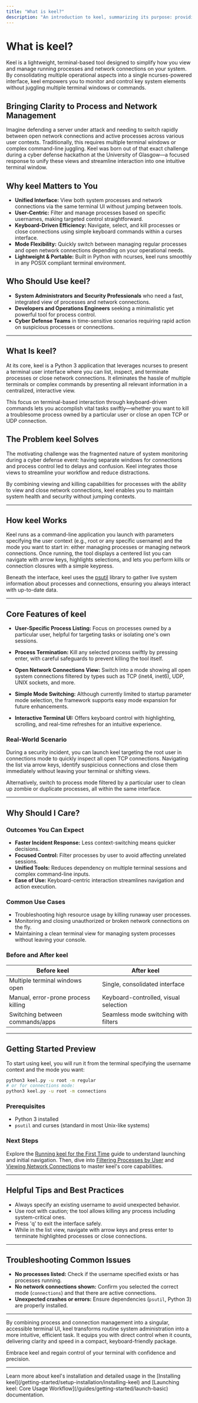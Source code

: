 ```yaml
---
title: "What is keel?"
description: "An introduction to keel, summarizing its purpose: providing an integrated interface for viewing and managing processes and network connections through a single terminal with ncurses. Explains why keel was built and the problems it helps solve."
---
```


# What is keel?

Keel is a lightweight, terminal-based tool designed to simplify how you view and manage running processes and network connections on your system. By consolidating multiple operational aspects into a single ncurses-powered interface, keel empowers you to monitor and control key system elements without juggling multiple terminal windows or commands.

## Bringing Clarity to Process and Network Management

Imagine defending a server under attack and needing to switch rapidly between open network connections and active processes across various user contexts. Traditionally, this requires multiple terminal windows or complex command-line juggling. Keel was born out of that exact challenge during a cyber defense hackathon at the University of Glasgow—a focused response to unify these views and streamline interaction into one intuitive terminal window.

## Why keel Matters to You

- **Unified Interface:** View both system processes and network connections via the same terminal UI without jumping between tools.
- **User-Centric:** Filter and manage processes based on specific usernames, making targeted control straightforward.
- **Keyboard-Driven Efficiency:** Navigate, select, and kill processes or close connections using simple keyboard commands within a curses interface.
- **Mode Flexibility:** Quickly switch between managing regular processes and open network connections depending on your operational needs.
- **Lightweight & Portable:** Built in Python with ncurses, keel runs smoothly in any POSIX compliant terminal environment.

## Who Should Use keel?

- **System Administrators and Security Professionals** who need a fast, integrated view of processes and network connections.
- **Developers and Operations Engineers** seeking a minimalistic yet powerful tool for process control.
- **Cyber Defense Teams** in time-sensitive scenarios requiring rapid action on suspicious processes or connections.


---

## What Is keel?

At its core, keel is a Python 3 application that leverages ncurses to present a terminal user interface where you can list, inspect, and terminate processes or close network connections. It eliminates the hassle of multiple terminals or complex commands by presenting all relevant information in a centralized, interactive view.

This focus on terminal-based interaction through keyboard-driven commands lets you accomplish vital tasks swiftly—whether you want to kill a troublesome process owned by a particular user or close an open TCP or UDP connection.

## The Problem keel Solves

The motivating challenge was the fragmented nature of system monitoring during a cyber defense event: having separate windows for connections and process control led to delays and confusion. Keel integrates those views to streamline your workflow and reduce distractions.

By combining viewing and killing capabilities for processes with the ability to view and close network connections, keel enables you to maintain system health and security without jumping contexts.


---

## How keel Works

Keel runs as a command-line application you launch with parameters specifying the user context (e.g., root or any specific username) and the mode you want to start in: either managing processes or managing network connections. Once running, the tool displays a centered list you can navigate with arrow keys, highlights selections, and lets you perform kills or connection closures with a simple keypress.

Beneath the interface, keel uses the [psutil](https://github.com/giampaolo/psutil) library to gather live system information about processes and connections, ensuring you always interact with up-to-date data.


---

## Core Features of keel

- **User-Specific Process Listing:** Focus on processes owned by a particular user, helpful for targeting tasks or isolating one's own sessions.

- **Process Termination:** Kill any selected process swiftly by pressing enter, with careful safeguards to prevent killing the tool itself.

- **Open Network Connections View:** Switch into a mode showing all open system connections filtered by types such as TCP (inet4, inet6), UDP, UNIX sockets, and more.

- **Simple Mode Switching:** Although currently limited to startup parameter mode selection, the framework supports easy mode expansion for future enhancements.

- **Interactive Terminal UI:** Offers keyboard control with highlighting, scrolling, and real-time refreshes for an intuitive experience.

### Real-World Scenario

During a security incident, you can launch keel targeting the root user in connections mode to quickly inspect all open TCP connections. Navigating the list via arrow keys, identify suspicious connections and close them immediately without leaving your terminal or shifting views.

Alternatively, switch to process mode filtered by a particular user to clean up zombie or duplicate processes, all within the same interface.


---

## Why Should I Care?

### Outcomes You Can Expect

- **Faster Incident Response:** Less context-switching means quicker decisions.
- **Focused Control:** Filter processes by user to avoid affecting unrelated sessions.
- **Unified Tools:** Reduces dependency on multiple terminal sessions and complex command-line inputs.
- **Ease of Use:** Keyboard-centric interaction streamlines navigation and action execution.

### Common Use Cases

- Troubleshooting high resource usage by killing runaway user processes.
- Monitoring and closing unauthorized or broken network connections on the fly.
- Maintaining a clean terminal view for managing system processes without leaving your console.

### Before and After keel

| Before keel                         | After keel                          |
|-----------------------------------|-----------------------------------|
| Multiple terminal windows open    | Single, consolidated interface     |
| Manual, error-prone process killing | Keyboard-controlled, visual selection |
| Switching between commands/apps   | Seamless mode switching with filters |


---

## Getting Started Preview

To start using keel, you will run it from the terminal specifying the username context and the mode you want:

```bash
python3 keel.py -u root -m regular
# or for connections mode:
python3 keel.py -u root -m connections
```

### Prerequisites

- Python 3 installed
- `psutil` and curses (standard in most Unix-like systems)

### Next Steps

Explore the [Running keel for the First Time](/getting-started/first-steps/running-keel) guide to understand launching and initial navigation. Then, dive into [Filtering Processes by User](/guides/process-management/filter-users) and [Viewing Network Connections](/guides/process-management/view-connections) to master keel's core capabilities.


---

## Helpful Tips and Best Practices

- Always specify an existing username to avoid unexpected behavior.
- Use root with caution; the tool allows killing any process including system-critical ones.
- Press 'q' to exit the interface safely.
- While in the list view, navigate with arrow keys and press enter to terminate highlighted processes or close connections.


---

## Troubleshooting Common Issues

- **No processes listed:** Check if the username specified exists or has processes running.
- **No network connections shown:** Confirm you selected the correct mode (`connections`) and that there are active connections.
- **Unexpected crashes or errors:** Ensure dependencies (`psutil`, Python 3) are properly installed.


---

By combining process and connection management into a singular, accessible terminal UI, keel transforms routine system administration into a more intuitive, efficient task. It equips you with direct control when it counts, delivering clarity and speed in a compact, keyboard-friendly package.

Embrace keel and regain control of your terminal with confidence and precision.

---

<Info>
Learn more about keel's installation and detailed usage in the [Installing keel](/getting-started/setup-installation/installing-keel) and [Launching keel: Core Usage Workflow](/guides/getting-started/launch-basic) documentation.
</Info>
